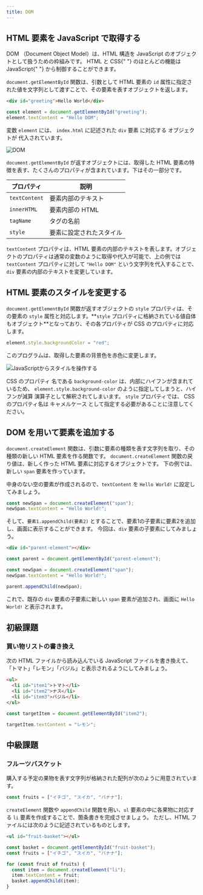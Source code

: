 ```yaml
---
title: DOM
---
```


## <Term type="html">HTML</Term> 要素を <Term type="javascript">JavaScript</Term> で取得する

<p>
  <Term strong type="dom">
    DOM
  </Term>
  （Document Object Model）は、<Term type="html">HTML</Term> 構造を <Term type="javascript">
    JavaScript
  </Term> の<Term type="javascriptObject">オブジェクト</Term>として扱うための枠組みです。
  <Term type="html">HTML</Term> と <Term type="css">CSS</Term>{" "}
  のほとんどの機能は <Term type="javascript">JavaScript</Term>{" "}
  から制御することができます。
</p>

`document.getElementById` <Term type="javascriptFunction">関数</Term>は、<Term type="javascriptParameter">引数</Term>として <Term type="element">HTML 要素</Term>の `id` <Term type="attribute">属性</Term>に指定された値を<Term type="javascriptString">文字列</Term>として<Term type="javascriptPass">渡す</Term>ことで、その<Term type="element">要素</Term>を表す<Term type="javascriptObject">オブジェクト</Term>を<Term type="javascriptReturn">返し</Term>ます。

```html title="index.html"
<div id="greeting">Hello World</div>
```

```js title="script.js"
const element = document.getElementById("greeting");
element.textContent = "Hello DOM";
```

<ViewSource url={import.meta.url} path="_samples/get-element-by-id" />

<p>
  <Term type="javascriptVariable">変数</Term> <code>element</code> には、
  <code>index.html</code> に記述された <code>div</code> <Term type="element">
    要素
  </Term>に対応する
  <Term type="javascriptObject">オブジェクト</Term>が
  <Term type="javascriptAssignment">代入</Term>されています。
</p>

![DOM](./dom.png)

`document.getElementById` が<Term type="javascriptReturn">返す</Term><Term type="javascriptObject">オブジェクト</Term>には、取得した HTML <Term type="element">要素</Term>の特徴を表す、たくさんの<Term type="javascriptProperty">プロパティ</Term>が含まれています。下はその一部分です。

| プロパティ    | 説明                                                 |
| ------------- | ---------------------------------------------------- |
| `textContent` | <Term type="element">要素</Term>内部のテキスト       |
| `innerHTML`   | <Term type="element">要素</Term>内部の HTML          |
| `tagName`     | <Term type="tag">タグ</Term>の名前                   |
| `style`       | <Term type="element">要素</Term>に設定されたスタイル |

`textContent` <Term type="javascriptProperty">プロパティ</Term>は、<Term type="element">HTML 要素</Term>の内部のテキストを表します。<Term type="javascriptObject">オブジェクト</Term>の<Term type="javascriptProperty">プロパティ</Term>は通常の<Term type="javascriptVariable">変数</Term>のように取得や<Term type="javascriptAssignment">代入</Term>が可能で、上の例では `textContent` <Term type="javascriptProperty">プロパティ</Term>に対して `"Hello DOM"` という<Term type="javascriptString">文字列</Term>を代入することで、`div` <Term type="element">要素</Term>の内部のテキストを変更しています。

## <Term type="element">HTML 要素</Term>のスタイルを変更する

`document.getElementById` <Term type="javascriptFunction">関数</Term>が返す<Term type="javascriptObject">オブジェクト</Term>の `style` <Term type="javascriptProperty">プロパティ</Term>は、その要素の <Term type="styleAttribute">`style` 属性</Term>と対応します。**`style` <Term type="javascriptProperty">プロパティ</Term>に格納されている<Term type="javascriptValue">値</Term>自体も<Term type="javascriptObject">オブジェクト</Term>**となっており、その各<Term type="javascriptProperty">プロパティ</Term>が CSS の<Term type="cssProperty">プロパティ</Term>に対応します。

```js title="script.js"
element.style.backgroundColor = "red";
```

このプログラムは、取得した<Term type="element">要素</Term>の背景色を赤色に変更します。

![JavaScriptからスタイルを操作する](./change-styles.png)

<p>
  <Term type="css">CSS</Term> の<Term type="cssProperty">プロパティ</Term>
  名である <code>background-color</code> は、内部にハイフンが含まれているため、
  <code>element.style.background-color</code>
  のように指定してしまうと、ハイフンが減算
  <Term type="javascriptOperator">演算子</Term>として解釈されてしまいます。
  <code>style</code> <Term type="javascriptProperty">プロパティ</Term>では、<Term type="css">
    CSS
  </Term> の<Term type="cssProperty">プロパティ</Term>名は<Term type="camelCase">
    キャメルケース
  </Term>として指定する必要があることに注意してください。
</p>

## DOM を用いて要素を追加する

`document.createElement` 関数は、引数に要素の種類を表す文字列を取り、その種類の新しい HTML 要素を作る関数です。
`document.createElement` 関数の戻り値は、新しく作った HTML 要素に対応するオブジェクトです。
下の例では、新しい `span` 要素を作っています。

中身のない空の要素が作成されるので、`textContent` を `Hello World!` に設定してみましょう。

```js title="script.js"
const newSpan = document.createElement("span");
newSpan.textContent = "Hello World!";
```

そして、`要素1.appendChild(要素2)` とすることで、要素1の子要素に要素2を追加し、画面に表示することができます。
今回は、`div` 要素の子要素にしてみましょう。

```html title="index.html"
<div id="parent-element"></div>
```

```js title="script.js"
const parent = document.getElementById("parent-element");

const newSpan = document.createElement("span");
newSpan.textContent = "Hello World!";

parent.appendChild(newSpan);
```

これで、既存の `div` 要素の子要素に新しい `span` 要素が追加され、画面に `Hello World!` と表示されます。

## 初級課題

### 買い物リストの書き換え

次の HTML ファイルから読み込んでいる JavaScript ファイルを書き換えて、「トマト」「レモン」「バジル」と表示されるようにしてみましょう。

```html title="index.html"
<ul>
  <li id="item1">トマト</li>
  <li id="item2">ナス</li>
  <li id="item3">バジル</li>
</ul>
```

<Answer title="買い物リストの書き換え">

```js title="script.js"
const targetItem = document.getElementById("item2");

targetItem.textContent = "レモン";
```

<ViewSource url={import.meta.url} path="_samples/change-shopping-memo" />

</Answer>

## 中級課題

### フルーツバスケット

購入する予定の果物を表す文字列が格納された配列が次のように用意されています。

```js
const fruits = ["イチゴ", "スイカ", "バナナ"];
```

`createElement` 関数や `appendChild` 関数を用い、`ul` 要素の中に各果物に対応する `li` 要素を作成することで、箇条書きを完成させましょう。
ただし、HTML ファイルには次のように記述されているものとします。

```html title="index.html"
<ul id="fruit-basket"></ul>
```

<Answer title="フルーツバスケット">

```js title="script.js"
const basket = document.getElementById("fruit-basket");
const fruits = ["イチゴ", "スイカ", "バナナ"];

for (const fruit of fruits) {
  const item = document.createElement("li");
  item.textContent = fruit;
  basket.appendChild(item);
}
```

<ViewSource url={import.meta.url} path="_samples/fruit-basket" />

</Answer>
